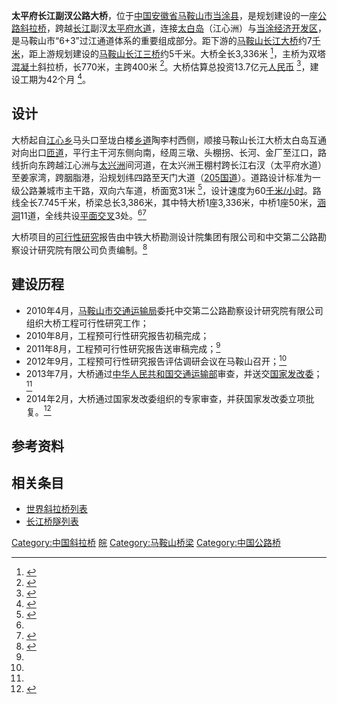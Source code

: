 {{AH Future infrastructure}}
{{Infobox bridge
|bridge_name=太平府长江副汊公路大桥
|native_name=
|image=
|caption=
|official_name=
|carries=双向六车道公路
|crosses=[[长江|长江]][[太平府水道|太平府水道]]
|locale={{CHN}}[[安徽省|安徽省]][[马鞍山市|马鞍山市]][[当涂县|当涂县]]
|maint=
|id=
|designer=中铁大桥勘测设计院<br>中交第二公路勘察设计研究院
|design=[[斜拉桥|斜拉桥]]
|mainspan={{convert|400|m|ft|0}}
|length={{convert|3336|m|ft|0}}
|width={{convert|31|m|ft|0}}
|clearance=
|below=
|height=
|traffic=
|begin=
|complete=
|open=
|closed=
|cost=13.7亿元[[人民币|人民币]]（预算）
|toll=
|builder=
|map_cue=
|map_image=
|map_text=
|map_width=
|coordinates={{coord|31|33|26|N|118|26|16|E|region:CN_type:landmark|display=inline,title}}
|extra={{Location map | China Anhui| label= | label_size= | marksize=6 | lat_deg=31 | lat_min=33 | lat_sec=26 | lon_deg=118 | lon_min=26 | lon_sec=16 | position= | width=250 | float=center | caption=太平府长江副汊公路大桥在安徽省的位置 }}
}}

'''太平府长江副汊公路大桥'''，位于[[中国|中国]][[安徽省|安徽省]][[马鞍山市|马鞍山市]][[当涂县|当涂县]]，是规划建设的一座[[公路|公路]][[斜拉桥|斜拉桥]]，跨越[[长江|长江]]副汊[[太平府水道|太平府水道]]，连接[[太白岛|太白岛]]（江心洲）与[[当涂经济开发区|当涂经济开发区]]，是马鞍山市“6+3”过江通道体系的重要组成部分。距下游的[[马鞍山长江大桥|马鞍山长江大桥]]约7[[千米|千米]]，距上游规划建设的[[马鞍山长江三桥|马鞍山长江三桥]]约5千米。大桥全长3,336米 <ref name="mas">{{cite web|url=http://www.mas.gov.cn/html/201210013b5e577e-aeec-4b05-9f22-e007d4260218.html|title=《马鞍山太平府长江副汊公路大桥工程预可行性研究报告》评估调研会在马召开|author=王燕|date=2012-10-01|work=中国·马鞍山|publisher=马鞍山日报|accessdate=2014-08-14|archive-date=2014-08-14|archive-url=https://web.archive.org/web/20140814192531/http://www.mas.gov.cn/html/201210013b5e577e-aeec-4b05-9f22-e007d4260218.html|dead-url=no}}</ref>，主桥为双塔[[混凝土|混凝土]]斜拉桥，长770米，主跨400米 <ref name="massp">{{cite web|url=http://www.massp.cn/col/1255506887953/2013/08/12/1376273194846.html|title=马鞍山第二座长江公路大桥项目通过交运部审查|author=朱勇|date=2013-08-12|publisher=马鞍山声屏网|accessdate=2014-08-14|deadurl=yes|archiveurl=https://web.archive.org/web/20140814195247/http://www.massp.cn/col/1255506887953/2013/08/12/1376273194846.html|archivedate=2014-08-14}}</ref>。大桥估算总投资13.7亿元[[人民币|人民币]] <ref name="365jia">{{cite web|url=http://365jia.cn/news/2014-03-04/98D8285B15826E73.html|title=太平府长江副汊公路桥获批立项 马鞍山江面再添一道飞虹|date=2014-03-04|work=万家资讯|publisher=皖江晚报|accessdate=2014-08-14|archive-date=2014-08-14|archive-url=https://web.archive.org/web/20140814193923/http://365jia.cn/news/2014-03-04/98D8285B15826E73.html|dead-url=no}}</ref>，建设工期为42个月 <ref name="masgb">{{cite web|url=http://www.masgb.gov.cn/Article/ShowArticle.asp?ArticleID=7477|title=我市重大基础建设项目又传喜讯|date=2013-08-08|publisher=马鞍山市干部在线学习中心|accessdate=2014-08-14|archive-url=https://web.archive.org/web/20140814193818/http://www.masgb.gov.cn/Article/ShowArticle.asp?ArticleID=7477|archive-date=2014-08-14|dead-url=yes}}</ref>。

==设计==
大桥起自[[江心乡|江心乡]]马头口至垅白楼[[乡道|乡道]]陶李村西侧，顺接马鞍山长江大桥太白岛互通对向出口[[匝道|匝道]]，平行主干河东侧向南，经周三墩、头棚拐、长河、金厂至江口，路线折向东跨越江心洲与[[太兴洲|太兴洲]]间河道，在太兴洲王棚村跨长江右汊（太平府水道）至姜家湾，跨胭脂港，沿规划纬四路至天门大道（[[205国道|205国道]]）。道路设计标准为一级公路兼城市主干路，双向六车道，桥面宽31米 <ref name="ahwang">{{cite web|url=http://www.ahwang.cn/anhui/20140306/1354369.shtml|title=马鞍山将再添一长江大桥 即太平府长江副汊公路桥|author=李磊 金学永|date=2014-03-06|publisher=安徽网|accessdate=2014-08-14|archive-url=https://web.archive.org/web/20140814193106/http://www.ahwang.cn/anhui/20140306/1354369.shtml|archive-date=2014-08-14|dead-url=yes}}</ref>，设计速度为60[[千米/小时|千米/小时]]。路线全长7.745千米，桥梁总长3,386米，其中特大桥1座3,336米，中桥1座50米，[[涵洞|涵洞]]11道，全线共设[[平面交叉|平面交叉]]3处。<ref name="mas" /><ref name="dangtu">{{cite web|url=http://www.dangtu.gov.cn/DocHtml/1/2014/3/27/201403271034374871.html|title=太平府大桥究竟啥模样？|author=余齐斌|date=2014-03-27|work=中国·当涂|publisher=皖江在线|accessdate=2014-08-14|archive-url=https://web.archive.org/web/20140814195118/http://www.dangtu.gov.cn/DocHtml/1/2014/3/27/201403271034374871.html|archive-date=2014-08-14|dead-url=yes}}</ref>

大桥项目的[[可行性研究|可行性研究]]报告由中铁大桥勘测设计院集团有限公司和中交第二公路勘察设计研究院有限公司负责编制。<ref>{{cite web|url=http://www.chinabidding.com/zbzx-detail-221511371.html|title=马鞍山太平府长江副汊公路大桥项目可行性研究报告编制及专题研究（MASZBZX-0036）中标公示|date=2014-01-07|work=中国国际招标网|publisher=马鞍山市建设工程招标中心|accessdate=2014-08-14|archive-date=2014-08-14|archive-url=https://web.archive.org/web/20140814214337/http://www.chinabidding.com/zbzx-detail-221511371.html|dead-url=no}}</ref>

==建设历程==
* 2010年4月，[[马鞍山市交通运输局|马鞍山市交通运输局]]委托中交第二公路勘察设计研究院有限公司组织大桥工程可行性研究工作；
* 2010年8月，工程预可行性研究报告初稿完成；
* 2011年8月，工程预可行性研究报告送审稿完成；<ref name="dangtu" />
* 2012年9月，工程预可行性研究报告评估调研会议在马鞍山召开；<ref name="mas" />
* 2013年7月，大桥通过[[中华人民共和国交通运输部|中华人民共和国交通运输部]]审查，并送交[[国家发改委|国家发改委]]；<ref name="masgb" />
* 2014年2月，大桥通过国家发改委组织的专家审查，并获国家发改委立项批复。<ref>{{cite web|url=http://epaper2.wjol.net.cn/masrb/html/2014-03/04/content_188961.htm|title=太平府长江副汊公路桥获国家发改委批准立项|author=余齐斌 王礼晔|date=2014-03-04|publisher=马鞍山日报|accessdate=2014-08-14|archive-url=https://web.archive.org/web/20140814214150/http://epaper2.wjol.net.cn/masrb/html/2014-03/04/content_188961.htm|archive-date=2014-08-14|dead-url=yes}}</ref>

==参考资料==
{{reflist}}

==相关条目==
* [[世界斜拉桥列表|世界斜拉桥列表]]
* [[长江桥隧列表|长江桥隧列表]]

{{DEFAULTSORT:T}}
[[Category:中国斜拉桥|Category:中国斜拉桥]]
[[Category:长江大桥|皖]]
[[Category:马鞍山桥梁|Category:马鞍山桥梁]]
[[Category:中国公路桥|Category:中国公路桥]]